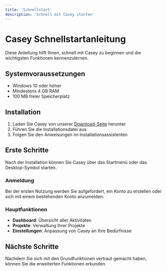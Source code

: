 ```yaml
---
title: 'Schnellstart'
description: 'Schnell mit Casey starten'
---
```


# Casey Schnellstartanleitung

Diese Anleitung hilft Ihnen, schnell mit Casey zu beginnen und die wichtigsten Funktionen kennenzulernen.

## Systemvoraussetzungen

- Windows 10 oder höher
- Mindestens 4 GB RAM
- 100 MB freier Speicherplatz

## Installation

1. Laden Sie Casey von unserer [Download-Seite](https://example.com/download) herunter
2. Führen Sie die Installationsdatei aus
3. Folgen Sie den Anweisungen im Installationsassistenten

## Erste Schritte

Nach der Installation können Sie Casey über das Startmenü oder das Desktop-Symbol starten.

### Anmeldung

Bei der ersten Nutzung werden Sie aufgefordert, ein Konto zu erstellen oder sich mit einem bestehenden Konto anzumelden.

### Hauptfunktionen

- **Dashboard**: Übersicht aller Aktivitäten
- **Projekte**: Verwaltung Ihrer Projekte
- **Einstellungen**: Anpassung von Casey an Ihre Bedürfnisse

## Nächste Schritte

Nachdem Sie sich mit den Grundfunktionen vertraut gemacht haben, können Sie die erweiterten Funktionen erkunden.
